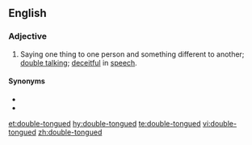 ==English==

===Adjective===
{{en-adj}}

# {{context|idiomatic|lang=en}} Saying one thing to one person and something different to another; [[double talk]]ing; [[deceitful]] in [[speech]].

====Synonyms====
* {{l/en|twi-tongued}}
* {{l/en|two-tongued}}

[[et:double-tongued]]
[[hy:double-tongued]]
[[te:double-tongued]]
[[vi:double-tongued]]
[[zh:double-tongued]]
